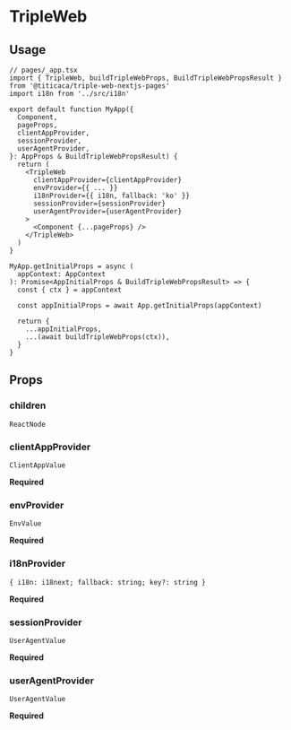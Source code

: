 
<Meta title="triple-web-nextjs-pages / TripleWeb" />

# TripleWeb

## Usage

```tsx
// pages/_app.tsx
import { TripleWeb, buildTripleWebProps, BuildTripleWebPropsResult } from '@titicaca/triple-web-nextjs-pages'
import i18n from '../src/i18n'

export default function MyApp({
  Component,
  pageProps,
  clientAppProvider,
  sessionProvider,
  userAgentProvider,
}: AppProps & BuildTripleWebPropsResult) {
  return (
    <TripleWeb
      clientAppProvider={clientAppProvider}
      envProvider={{ ... }}
      i18nProvider={{ i18n, fallback: 'ko' }}
      sessionProvider={sessionProvider}
      userAgentProvider={userAgentProvider}
    >
      <Component {...pageProps} />
    </TripleWeb>
  )
}

MyApp.getInitialProps = async (
  appContext: AppContext
): Promise<AppInitialProps & BuildTripleWebPropsResult> => {
  const { ctx } = appContext

  const appInitialProps = await App.getInitialProps(appContext)

  return {
    ...appInitialProps,
    ...(await buildTripleWebProps(ctx)),
  }
}
```

## Props

### children

`ReactNode`

### clientAppProvider

`ClientAppValue`

**Required**

### envProvider

`EnvValue`

**Required**

### i18nProvider

`{ i18n: i18next; fallback: string; key?: string }`

**Required**

### sessionProvider

`UserAgentValue`

**Required**

### userAgentProvider

`UserAgentValue`

**Required**
